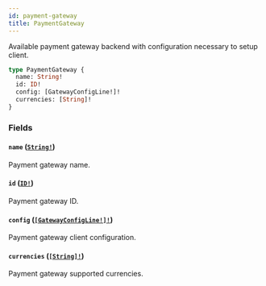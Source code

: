 ```yaml
---
id: payment-gateway
title: PaymentGateway
---
```


Available payment gateway backend with configuration necessary to setup client.

```graphql
type PaymentGateway {
  name: String!
  id: ID!
  config: [GatewayConfigLine!]!
  currencies: [String]!
}
```

### Fields

#### `name` ([`String!`](/api-reference/scalars/string.mdx))

Payment gateway name.

#### `id` ([`ID!`](/api-reference/scalars/id.mdx))

Payment gateway ID.

#### `config` ([`[GatewayConfigLine!]!`](/api-reference/objects/gateway-config-line.mdx))

Payment gateway client configuration.

#### `currencies` ([`[String]!`](/api-reference/scalars/string.mdx))

Payment gateway supported currencies.
